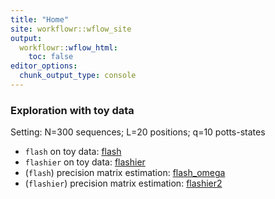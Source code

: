```yaml
---
title: "Home"
site: workflowr::wflow_site
output:
  workflowr::wflow_html:
    toc: false
editor_options:
  chunk_output_type: console
---
```


### Exploration with toy data

Setting: N=300 sequences; L=20 positions; q=10 potts-states

+ `flash` on toy data: [flash](flash.html)
+ `flashier` on toy data: [flashier](flashier.html)
+ (`flash`) precision matrix estimation: [flash_omega](flash_omega.html)
+ (`flashier`) precision matrix estimation: [flashier2](flashier2.html)


